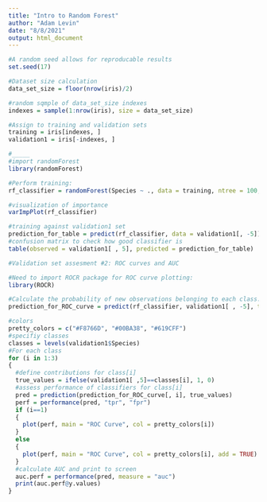 ```yaml
---
title: "Intro to Random Forest"
author: "Adam Levin"
date: "8/8/2021"
output: html_document
---
```


```r
#A random seed allows for reproducable results
set.seed(17)

#Dataset size calculation
data_set_size = floor(nrow(iris)/2)

#random sqmple of data_set_size indexes
indexes = sample(1:nrow(iris), size = data_set_size)

#Assign to training and validation sets
training = iris[indexes, ]
validation1 = iris[-indexes, ]

#_____
#import randomForest
library(randomForest)

#Perform training:
rf_classifier = randomForest(Species ~ ., data = training, ntree = 100, mtry = 2, importance = TRUE)

#visualization of importance
varImpPlot(rf_classifier)

#training against validation1 set
prediction_for_table = predict(rf_classifier, data = validation1[, -5])
#confusion matrix to check how good classifier is
table(observed = validation1[ , 5], predicted = prediction_for_table)

#Validation set assesment #2: ROC curves and AUC

#Need to import ROCR package for ROC curve plotting:
library(ROCR)

#Calculate the probability of new observations belonging to each class. prediction will be a matrix  w/ dimensions of data_set_size and number_of_classes
prediction_for_ROC_curve = predict(rf_classifier, validation1[ , -5], type = "prob")

#colors
pretty_colors = c("#F8766D", "#00BA38", "#619CFF")
#specifiy classes
classes = levels(validation1$Species)
#For each class
for (i in 1:3)
{
  #define contributions for class[i]
  true_values = ifelse(validation1[ ,5]==classes[i], 1, 0)
  #assess performance of classifiers for class[i]  
  pred = prediction(prediction_for_ROC_curve[, i], true_values)
  perf = performance(pred, "tpr", "fpr")
  if (i==1)
  {
    plot(perf, main = "ROC Curve", col = pretty_colors[i])
  }
  else 
  {
    plot(perf, main = "ROC Curve", col = pretty_colors[i], add = TRUE)
  }
  #calculate AUC and print to screen  
  auc.perf = performance(pred, measure = "auc")
  print(auc.perf@y.values)
}

```